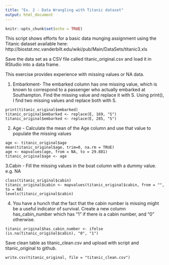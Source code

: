 ```yaml
---
title: "Ex. 2 - Data Wrangling with Titanic dataset"
output: html_document
---
```


```r
knitr::opts_chunk$set(echo = TRUE)
```

This script shows efforts for a basic data munging assignment using the Titanic dataset available here: http://biostat.mc.vanderbilt.edu/wiki/pub/Main/DataSets/titanic3.xls

Save the data set as a CSV file called titanic_original.csv and load it in RStudio into a data frame.

This exercise provides experience with missing values or NA data.

1. Embarkment- The embarked column has one missing value, which is known to correspond to a passenger who actually embarked at Southampton. Find the missing value and replace it with S.
Using print(), I find two missing values and replace both with S.
```
print(titanic_original$embarked)
titanic_original$embarked <- replace(E, 169, "S") 
titanic_original$embarked <- replace(E, 285, "S")
```
2. Age - Calculate the mean of the Age column and use that value to populate the missing values
```
age <- titanic_original$age
mean(titanic_original$age, trim=0, na.rm = TRUE)
age <- mapvalues(age, from = NA, to = 29.881)
titanic_original$age <- age
```
3.Cabin - Fill the missing values in the boat column with a dummy value. e.g. NA
```
class(titanic_original$cabin)
titanic_original$cabin <- mapvalues(titanic_original$cabin, from = "", to = NA)
levels(titanic_original$cabin)
```

4. You have a hunch that the fact that the cabin number is missing might be a useful indicator of survival. Create a new column has_cabin_number which has "1" if there is a cabin number, and "0" otherwise.
```
titanic_original$has_cabin_number <- ifelse (is.na(titanic_original$cabin), "0", "1")
```
Save clean table as titanic_clean.csv and upload with script and titanic_original to github.
```
write.csv(titanic_original, file = "titanic_clean.csv")
```
